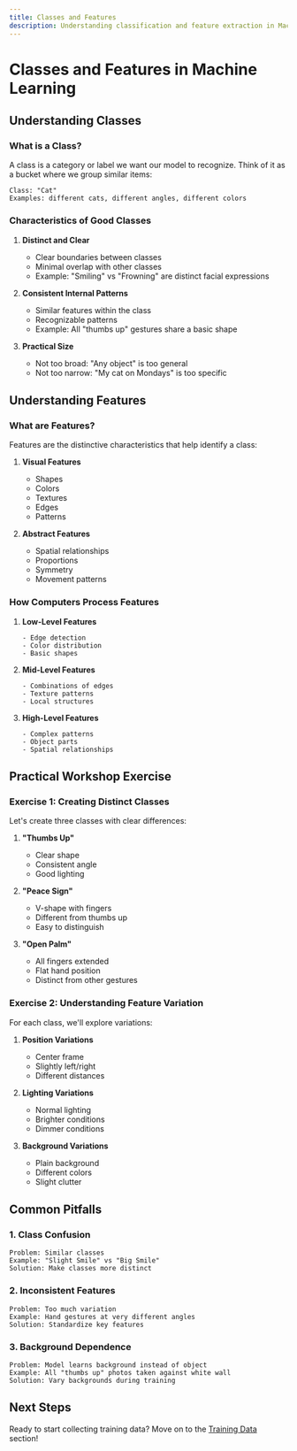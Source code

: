 ```yaml
---
title: Classes and Features
description: Understanding classification and feature extraction in Machine Learning
---
```


# Classes and Features in Machine Learning

## Understanding Classes

### What is a Class?

A class is a category or label we want our model to recognize. Think of it as a bucket where we group similar items:

```
Class: "Cat"
Examples: different cats, different angles, different colors
```

### Characteristics of Good Classes

1. **Distinct and Clear**

   - Clear boundaries between classes
   - Minimal overlap with other classes
   - Example: "Smiling" vs "Frowning" are distinct facial expressions

2. **Consistent Internal Patterns**

   - Similar features within the class
   - Recognizable patterns
   - Example: All "thumbs up" gestures share a basic shape

3. **Practical Size**
   - Not too broad: "Any object" is too general
   - Not too narrow: "My cat on Mondays" is too specific

## Understanding Features

### What are Features?

Features are the distinctive characteristics that help identify a class:

1. **Visual Features**

   - Shapes
   - Colors
   - Textures
   - Edges
   - Patterns

2. **Abstract Features**
   - Spatial relationships
   - Proportions
   - Symmetry
   - Movement patterns

### How Computers Process Features

1. **Low-Level Features**

   ```
   - Edge detection
   - Color distribution
   - Basic shapes
   ```

2. **Mid-Level Features**

   ```
   - Combinations of edges
   - Texture patterns
   - Local structures
   ```

3. **High-Level Features**
   ```
   - Complex patterns
   - Object parts
   - Spatial relationships
   ```

## Practical Workshop Exercise

### Exercise 1: Creating Distinct Classes

Let's create three classes with clear differences:

1. **"Thumbs Up"**

   - Clear shape
   - Consistent angle
   - Good lighting

2. **"Peace Sign"**

   - V-shape with fingers
   - Different from thumbs up
   - Easy to distinguish

3. **"Open Palm"**
   - All fingers extended
   - Flat hand position
   - Distinct from other gestures

### Exercise 2: Understanding Feature Variation

For each class, we'll explore variations:

1. **Position Variations**

   - Center frame
   - Slightly left/right
   - Different distances

2. **Lighting Variations**

   - Normal lighting
   - Brighter conditions
   - Dimmer conditions

3. **Background Variations**
   - Plain background
   - Different colors
   - Slight clutter

## Common Pitfalls

### 1. Class Confusion

```
Problem: Similar classes
Example: "Slight Smile" vs "Big Smile"
Solution: Make classes more distinct
```

### 2. Inconsistent Features

```
Problem: Too much variation
Example: Hand gestures at very different angles
Solution: Standardize key features
```

### 3. Background Dependence

```
Problem: Model learns background instead of object
Example: All "thumbs up" photos taken against white wall
Solution: Vary backgrounds during training
```

## Next Steps

Ready to start collecting training data? Move on to the [Training Data](/docs/training-data) section!
